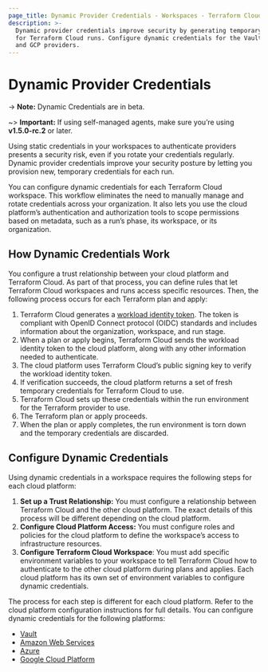 ```yaml
---
page_title: Dynamic Provider Credentials - Workspaces - Terraform Cloud
description: >-
  Dynamic provider credentials improve security by generating temporary credentials
  for Terraform Cloud runs. Configure dynamic credentials for the Vault, AWS, Azure,
  and GCP providers.
---
```


# Dynamic Provider Credentials

-> **Note:** Dynamic Credentials are in beta.

~> **Important:** If using self-managed agents, make sure you’re using **v1.5.0-rc.2** or later.

Using static credentials in your workspaces to authenticate providers presents a security risk, even if you rotate your credentials regularly. Dynamic provider credentials improve your security posture by letting you provision new, temporary credentials for each run.

You can configure dynamic credentials for each Terraform Cloud workspace. This workflow eliminates the need to manually manage and rotate credentials across your organization. It also lets you use the cloud platform’s authentication and authorization tools to scope permissions based on metadata, such as a run’s phase, its workspace, or its organization.

## How Dynamic Credentials Work

You configure a trust relationship between your cloud platform and Terraform Cloud. As part of that process, you can define rules that let Terraform Cloud workspaces and runs access specific resources. Then, the following process occurs for each Terraform plan and apply:
1. Terraform Cloud generates a [workload identity token](/terraform/cloud-docs/workspaces/dynamic-provider-credentials/workload-identity-tokens). The token is compliant with OpenID Connect protocol (OIDC) standards and includes information about the organization, workspace, and run stage.
2. When a plan or apply begins, Terraform Cloud sends the workload identity token to the cloud platform, along with any other information needed to authenticate.
3. The cloud platform uses Terraform Cloud’s public signing key to verify the workload identity token.
4. If verification succeeds, the cloud platform returns a set of fresh temporary credentials for Terraform Cloud to use.
5. Terraform Cloud sets up these credentials within the run environment for the Terraform provider to use.
6. The Terraform plan or apply proceeds.
7. When the plan or apply completes, the run environment is torn down and the temporary credentials are discarded.

## Configure Dynamic Credentials

Using dynamic credentials in a workspace requires the following steps for each cloud platform:

1. **Set up a Trust Relationship:** You must configure a relationship between Terraform Cloud and the other cloud platform. The exact details of this process will be different depending on the cloud platform.
2. **Configure Cloud Platform Access:** You must configure roles and policies for the cloud platform to define the workspace’s access to infrastructure resources.
3. **Configure Terraform Cloud Workspace**: You must add specific environment variables to your workspace to tell Terraform Cloud how to authenticate to the other cloud platform during plans and applies. Each cloud platform has its own set of environment variables to configure dynamic credentials.

The process for each step is different for each cloud platform. Refer to the cloud platform configuration instructions for full details. You can configure dynamic credentials for the following platforms:
- [Vault](/terraform/cloud-docs/workspaces/dynamic-provider-credentials/vault-configuration)
- [Amazon Web Services](/terraform/cloud-docs/workspaces/dynamic-provider-credentials/aws-configuration)
- [Azure](/terraform/cloud-docs/workspaces/dynamic-provider-credentials/azure-configuration)
- [Google Cloud Platform](/terraform/cloud-docs/workspaces/dynamic-provider-credentials/gcp-configuration)
